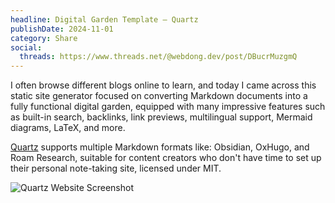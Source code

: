 ```yaml
---
headline: Digital Garden Template — Quartz
publishDate: 2024-11-01
category: Share
social:
  threads: https://www.threads.net/@webdong.dev/post/DBucrMuzgmQ
---
```


I often browse different blogs online to learn, and today I came across this static site generator focused on converting Markdown documents into a fully functional digital garden, equipped with many impressive features such as built-in search, backlinks, link previews, multilingual support, Mermaid diagrams, LaTeX, and more.

[Quartz](https://quartz.jzhao.xyz/) supports multiple Markdown formats like: Obsidian, OxHugo, and Roam Research, suitable for content creators who don't have time to set up their personal note-taking site, licensed under MIT.

![Quartz Website Screenshot](quartz-screenshot.webp)
